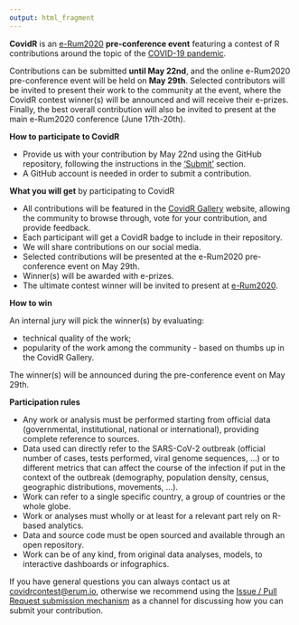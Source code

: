 ```yaml
---
output: html_fragment
---
```


**CovidR** is an [e-Rum2020](https://2020.erum.io/) **pre-conference event** featuring a contest of R contributions around the topic of the [COVID-19 pandemic](https://www.who.int/emergencies/diseases/novel-coronavirus-2019).

Contributions can be submitted **until May 22nd**, and the online e-Rum2020 pre-conference event will be held on **May 29th**. Selected contributors will be invited to present their work to the community at the event, where the CovidR contest winner(s) will be announced and will receive their e-prizes. Finally, the best overall contribution will also be invited to present at the main e-Rum2020 conference (June 17th-20th).

**How to participate to CovidR**

- Provide us with your contribution by May 22nd using the GitHub repository, following the instructions in the ['Submit'](`r submit_link`) section.
- A GitHub account is needed in order to submit a contribution.

**What you will get** by participating to CovidR

- All contributions will be featured in the [CovidR Gallery](https://milano-r.github.io/erum2020-covidr-contest) website, allowing the community to browse through, vote for your contribution, and provide feedback.
- Each participant will get a CovidR badge to include in their repository.
- We will share contributions on our social media.
- Selected contributions will be presented at the e-Rum2020 pre-conference event on May 29th.
- Winner(s) will be awarded with e-prizes.
- The ultimate contest winner will be invited to present at [e-Rum2020](https://2020.erum.io/).

**How to win**

An internal jury will pick the winner(s) by evaluating:

- technical quality of the work;
- popularity of the work among the community - based on thumbs up in the CovidR Gallery.

The winner(s) will be announced during the pre-conference event on May 29th.

**Participation rules**

- Any work or analysis must be performed starting from official data (governmental, institutional, national or international), providing complete reference to sources.
- Data used can directly refer to the SARS-CoV-2 outbreak (official number of cases, tests performed, viral genome sequences, ...) or to different metrics that can affect the course of the infection if put in the context of the outbreak (demography, population density, census, geographic distributions, movements, ...).
- Work can refer to a single specific country, a group of countries or the whole globe.
- Work or analyses must wholly or at least for a relevant part rely on R-based analytics. 
- Data and source code must be open sourced and available through an open repository.
- Work can be of any kind, from original data analyses, models, to interactive dashboards or infographics. 

If you have general questions you can always contact us at [covidrcontest@erum.io](mailto:covidrcontest@erum.io), otherwise we recommend using the [Issue / Pull Request submission mechanism](`r submit_link`) as a channel for discussing how you can submit your contribution.
